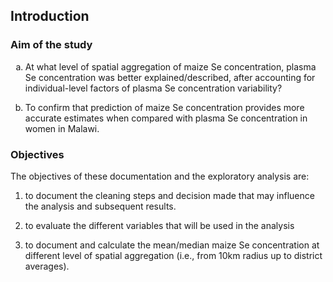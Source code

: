

## Introduction {.unnumbered}



### Aim of the study


a)  At what level of spatial aggregation of maize Se concentration, plasma Se concentration was better explained/described, after accounting for individual-level factors of plasma Se concentration variability? 

b)  To confirm that prediction of maize Se concentration provides more accurate estimates when compared with plasma Se concentration in women in Malawi.  

### Objectives {.unnumbered}

The objectives of these documentation and the exploratory analysis are:

1)  to document the cleaning steps and decision made that may influence the analysis and subsequent results.

2)  to evaluate the different variables that will be used in the analysis

3) to document and calculate the mean/median maize Se concentration at different level of spatial aggregation (i.e., from 10km radius up to district averages).
